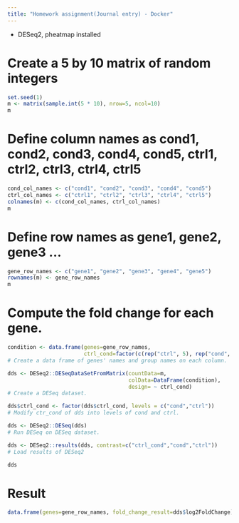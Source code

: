 ```yaml
---
title: "Homework assignment(Journal entry) - Docker"
---
```


-   DESeq2, pheatmap installed

# Create a 5 by 10 matrix of random integers

```r
set.seed(1)
m <- matrix(sample.int(5 * 10), nrow=5, ncol=10)
m
```

# Define column names as cond1, cond2, cond3, cond4, cond5, ctrl1, ctrl2, ctrl3, ctrl4, ctrl5

```r
cond_col_names <- c("cond1", "cond2", "cond3", "cond4", "cond5")
ctrl_col_names <- c("ctrl1", "ctrl2", "ctrl3", "ctrl4", "ctrl5")
colnames(m) <- c(cond_col_names, ctrl_col_names)
m
```

# Define row names as gene1, gene2, gene3 ...

```r
gene_row_names <- c("gene1", "gene2", "gene3", "gene4", "gene5")
rownames(m) <- gene_row_names
m
```

# Compute the fold change for each gene.

```r
condition <- data.frame(genes=gene_row_names,
                        ctrl_cond=factor(c(rep("ctrl", 5), rep("cond", 5))))
# Create a data frame of genes' names and group names on each column.

dds <- DESeq2::DESeqDataSetFromMatrix(countData=m,
                                      colData=DataFrame(condition),
                                      design= ~ ctrl_cond)
# Create a DESeq dataset.

dds$ctrl_cond <- factor(dds$ctrl_cond, levels = c("cond","ctrl"))
# Modify ctr_cond of dds into levels of cond and ctrl.

dds <- DESeq2::DESeq(dds)
# Run DESeq on DESeq dataset.

dds <- DESeq2::results(dds, contrast=c("ctrl_cond","cond","ctrl"))
# Load results of DESeq2

dds
```

# Result

```r
data.frame(genes=gene_row_names, fold_change_result=dds$log2FoldChange)
```
